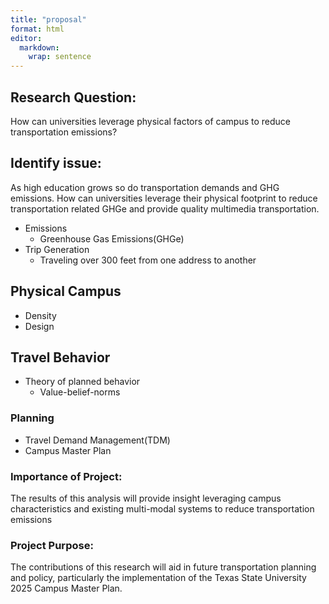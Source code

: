 ```yaml
---
title: "proposal"
format: html
editor: 
  markdown: 
    wrap: sentence
---
```


## Research Question:

How can universities leverage physical factors of campus to reduce transportation emissions?

## Identify issue:

As high education grows so do transportation demands and GHG emissions.
How can universities leverage their physical footprint to reduce transportation related GHGe and provide quality multimedia transportation.

- Emissions
  - Greenhouse Gas Emissions(GHGe)
- Trip Generation
  - Traveling over 300 feet from one address to another

## Physical Campus
- Density
- Design

## Travel Behavior
- Theory of planned behavior
  - Value-belief-norms

### Planning

-   Travel Demand Management(TDM)
-   Campus Master Plan

### Importance of Project:

The results of this analysis will provide insight leveraging campus characteristics and existing multi-modal systems to reduce transportation emissions

### Project Purpose:

The contributions of this research will aid in future transportation planning and policy, particularly the implementation of the Texas State University 2025 Campus Master Plan.
